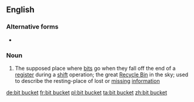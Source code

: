 {{also|bitbucket|bit-bucket}}
==English==
{{wikipedia}}

===Alternative forms===
* {{l|en|bitbucket}}

===Noun===
{{en-noun}}

# {{lb|en|informal|computing}} The supposed place where [[bit]]s go when they fall off the end of a [[register]] during a [[shift]] operation; the great [[recycle bin|Recycle Bin]] in the sky; used to describe the resting-place of lost or [[missing]] [[information]]

[[de:bit bucket]]
[[fr:bit bucket]]
[[pl:bit bucket]]
[[ta:bit bucket]]
[[zh:bit bucket]]